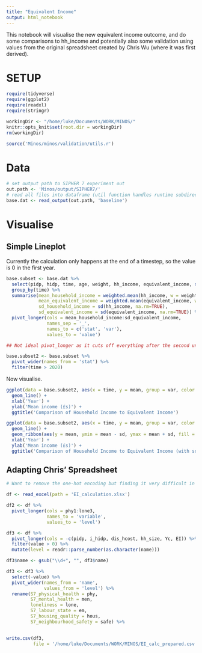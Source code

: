 ```yaml
---
title: "Equivalent Income"
output: html_notebook
---
```



This notebook will visualise the new equivalent income outcome, and do some comparisons to hh_income and potentially also some validation using values from the original spreadsheet created by Chris Wu (where it was first derived).

# SETUP

```r

require(tidyverse)
require(ggplot2)
require(readxl)
require(stringr)

workingDir <- "/home/luke/Documents/WORK/MINOS/"
knitr::opts_knit$set(root.dir = workingDir)
rm(workingDir)
```

```r
source('Minos/minos/validation/utils.r')
```

# Data

```r
# set output path to SIPHER 7 experiment out
out.path <- 'Minos/output/SIPHER7/'
# read all files into dataframe (util function handles runtime subdirectory etc.)
base.dat <- read_output(out.path, 'baseline')
```

# Visualise

## Simple Lineplot

Currently the calculation only happens at the end of a timestep, so the value is 0 in the first year.

```r
base.subset <- base.dat %>%
  select(pidp, hidp, time, age, weight, hh_income, equivalent_income, starts_with('S7_'), loneliness) %>%
  group_by(time) %>%
  summarise(mean_household_income = weighted.mean(hh_income, w = weight, na.rm=TRUE),
            mean_equivalent_income = weighted.mean(equivalent_income, w = weight, na.rm=TRUE),
            sd_household_income = sd(hh_income, na.rm=TRUE),
            sd_equivalent_income = sd(equivalent_income, na.rm=TRUE)) %>%
  pivot_longer(cols = mean_household_income:sd_equivalent_income,
               names_sep = '_',
               names_to = c('stat', 'var'),
               values_to = 'value')

## Not ideal pivot_longer as it cuts off everything after the second underscore, however we can still work with it
```


```r
base.subset2 <- base.subset %>%
  pivot_wider(names_from = 'stat') %>%
  filter(time > 2020)
```

Now visualise.

```r
ggplot(data = base.subset2, aes(x = time, y = mean, group = var, color = var)) +
  geom_line() +
  xlab('Year') +
  ylab('Mean income (£s)') +
  ggtitle('Comparison of Household Income to Equivalent Income')
```

```r
ggplot(data = base.subset2, aes(x = time, y = mean, group = var, color = var)) +
  geom_line() +
  geom_ribbon(aes(y = mean, ymin = mean - sd, ymax = mean + sd, fill = var), alpha = .2) +
  xlab('Year') +
  ylab('Mean income (£s)') +
  ggtitle('Comparison of Household Income to Equivalent Income (with sd)')
```

## Adapting Chris' Spreadsheet

```r
# Want to remove the one-hot encoding but finding it very difficult in Python

df <- read_excel(path = 'EI_calculation.xlsx')
```


```r
df2 <- df %>%
  pivot_longer(cols = phy1:lone3,
               names_to = 'variable',
               values_to = 'level')
```


```r
df3 <- df %>%
  pivot_longer(cols = -c(pidp, i_hidp, dis_hcost, hh_size, Yc, EI)) %>%
  filter(value > 0) %>%
  mutate(level = readr::parse_number(as.character(name)))

df3$name <- gsub("\\d+", "", df3$name)

df3 <- df3 %>% 
  select(-value) %>%
  pivot_wider(names_from = 'name',
              values_from = 'level') %>%
  rename(S7_physical_health = phy,
         S7_mental_health = men,
         loneliness = lone,
         S7_labour_state = em,
         S7_housing_quality = hous,
         S7_neighbourhood_safety = safe) %>%
  

write.csv(df3, 
          file = '/home/luke/Documents/WORK/MINOS/EI_calc_prepared.csv')

```




